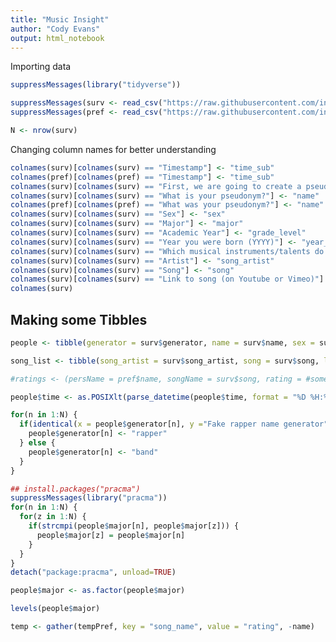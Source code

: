 ```yaml
---
title: "Music Insight"
author: "Cody Evans"
output: html_notebook
---
```


Importing data

```r
suppressMessages(library("tidyverse"))

suppressMessages(surv <- read_csv("https://raw.githubusercontent.com/introdsci/MusicSurvey/master/music-survey.csv"))
suppressMessages(pref <- read_csv("https://raw.githubusercontent.com/introdsci/MusicSurvey/master/preferences-survey.csv"))

N <- nrow(surv)

```

Changing column names for better understanding

```r
colnames(surv)[colnames(surv) == "Timestamp"] <- "time_sub"
colnames(pref)[colnames(pref) == "Timestamp"] <- "time_sub"
colnames(surv)[colnames(surv) == "First, we are going to create a pseudonym for you to keep this survey anonymous (more or less). Which pseudonym generator would you prefer?"] <- "generator"
colnames(surv)[colnames(surv) == "What is your pseudonym?"] <- "name"
colnames(pref)[colnames(pref) == "What was your pseudonym?"] <- "name"
colnames(surv)[colnames(surv) == "Sex"] <- "sex"
colnames(surv)[colnames(surv) == "Major"] <- "major"
colnames(surv)[colnames(surv) == "Academic Year"] <- "grade_level"
colnames(surv)[colnames(surv) == "Year you were born (YYYY)"] <- "year_born"
colnames(surv)[colnames(surv) == "Which musical instruments/talents do you play? (Select all that apply)"] <- "instrument"
colnames(surv)[colnames(surv) == "Artist"] <- "song_artist"
colnames(surv)[colnames(surv) == "Song"] <- "song"
colnames(surv)[colnames(surv) == "Link to song (on Youtube or Vimeo)"] <- "link"
colnames(surv)

```

## Making some Tibbles

```r
people <- tibble(generator = surv$generator, name = surv$name, sex = surv$sex, major = surv$major, grade_level = surv$grade_level, year_born = surv$year_born, instrument = surv$instrument, time = surv$time_sub)

song_list <- tibble(song_artist = surv$song_artist, song = surv$song, link = surv$link, name = surv$name)

#ratings <- (persName = pref$name, songName = surv$song, rating = #something#)

people$time <- as.POSIXlt(parse_datetime(people$time, format = "%D %H:%M"))

for(n in 1:N) {
  if(identical(x = people$generator[n], y ="Fake rapper name generator")) {   
    people$generator[n] <- "rapper"
  } else {
    people$generator[n] <- "band"
  }
}

## install.packages("pracma")
suppressMessages(library("pracma"))
for(n in 1:N) {
  for(z in 1:N) {
    if(strcmpi(people$major[n], people$major[z])) {
      people$major[z] = people$major[n]
    }
  }
}
detach("package:pracma", unload=TRUE)

people$major <- as.factor(people$major)

levels(people$major)

temp <- gather(tempPref, key = "song_name", value = "rating", -name)

```